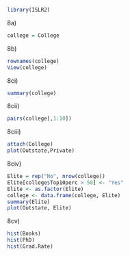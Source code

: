 ```{r}
library(ISLR2)
```

8a)

```{r}
college = College
```

8b)

```{r}
rownames(college)
View(college)
```

8ci)

```{r}
summary(college)
```

8cii)

```{r}
pairs(college[,1:10])
```

8ciii)

```{r}
attach(College)
plot(Outstate,Private)
```

8civ)

```{r}
Elite = rep("No", nrow(college))
Elite[college$Top10perc > 50] <- "Yes"
Elite <- as.factor(Elite)
college <- data.frame(college, Elite)
summary(Elite)
plot(Outstate, Elite)
```

8cv)

```{r}
hist(Books)
hist(PhD)
hist(Grad.Rate)
```
